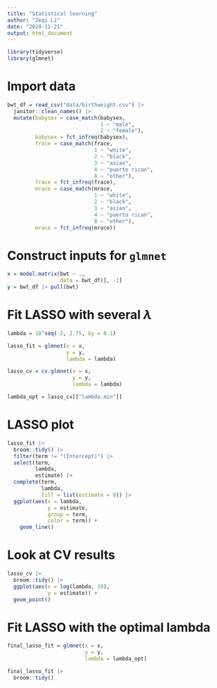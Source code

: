 ```yaml
---
title: "Statistical learning"
author: "Zeqi Li"
date: "2024-11-21"
output: html_document
---
```


```r
library(tidyverse)
library(glmnet)
```

# Import data
```r
bwt_df = read_csv("data/birthweight.csv") |> 
  janitor::clean_names() |> 
  mutate(babysex = case_match(babysex,
                              1 ~ "male",
                              2 ~ "female"),
         babysex = fct_infreq(babysex),
         frace = case_match(frace,
                            1 ~ "white",
                            2 ~ "black",
                            3 ~ "asian",
                            4 ~ "puerto rican",
                            8 ~ "other"),
         frace = fct_infreq(frace),
         mrace = case_match(mrace,
                            1 ~ "white",
                            2 ~ "black",
                            3 ~ "asian",
                            4 ~ "puerto rican",
                            8 ~ "other"),
         mrace = fct_infreq(mrace))
```

# Construct inputs for `glmnet`
```r
x = model.matrix(bwt ~ .,
                 data = bwt_df)[, -1]
y = bwt_df |> pull(bwt)
```

# Fit LASSO with several $\lambda$
```r
lambda = 10^seq(-2, 2.75, by = 0.1)

lasso_fit = glmnet(x = x,
                   y = y,
                   lambda = lambda)

lasso_cv = cv.glmnet(x = x,
                     y = y,
                     lambda = lambda)

lambda_opt = lasso_cv[["lambda.min"]]
```

# LASSO plot
```r
lasso_fit |> 
  broom::tidy() |> 
  filter(term != "(Intercept)") |> 
  select(term, 
         lambda,
         estimate) |> 
  complete(term, 
           lambda,
           fill = list(estimate = 0)) |> 
  ggplot(aes(x = lambda,
             y = estimate,
             group = term,
             color = term)) +
    geom_line()
```

# Look at CV results
```r
lasso_cv |> 
  broom::tidy() |> 
  ggplot(aes(x = log(lambda, 10),
             y = estimate)) +
  geom_point()
```

# Fit LASSO with the optimal lambda
```r
final_lasso_fit = glmnet(x = x,
                         y = y,
                         lambda = lambda_opt)

final_lasso_fit |> 
  broom::tidy()
```


